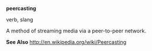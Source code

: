 '''peercasting'''

verb, slang

A method of streaming media via a peer-to-peer network.

{{stub}}

'''See Also'''
http://en.wikipedia.org/wiki/Peercasting